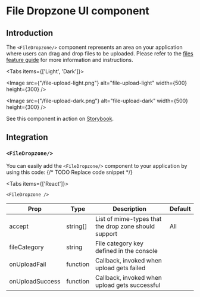 
# File Dropzone UI component

## Introduction

The `<FileDropzone/>` component represents an area on your application where users can drag and drop files to be
uploaded. Please refer to the [files feature guide](/files) for more information and instructions.

<Tabs items={['Light', 'Dark']}><Tab>

<Image src={"/file-upload-light.png"} alt="file-upload-light" width={500} height={300} />

</Tab><Tab>

<Image src={"/file-upload-dark.png"} alt="file-upload-dark" width={500} height={300} />

</Tab></Tabs>

See this component in action on
[Storybook](https://ui.roq.tech/?path=/docs/files-fileupload--default).

## Integration

<DoBasicSetup />

### `<FileDropzone/>`

You can easily add the `<FileDropzone/>` component to your application by using this code:
{/* TODO Replace code snippet */}

<Tabs items={['React']}><Tab>

```tsx
<FileDropzone />
```

</Tab></Tabs>


| Prop            | Type     | Description                                          | Default |
|-----------------|----------|------------------------------------------------------|---------|
| accept          | string[] | List of mime-types that the drop zone should support | All     |
| fileCategory    | string   | File category key defined in the console             |         |
| onUploadFail    | function | Callback, invoked when upload gets failed            |         |
| onUploadSuccess | function | Callback, invoked when upload gets successful        |         | 
